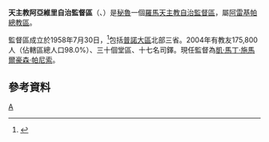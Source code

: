 {{Infobox Roman Catholic diocese
|Roman Catholic Diocese of = 天主教阿亞維里自治監督區
|Latin name of diocese = Praelatura Territorialis Ayaviriensis
|image =
|caption = 
|location = [[秘魯|秘魯]]
|territory = [[普諾大區|普諾大區]]北部三省
|population = 175,800
|rite = 拉丁禮
|patron = 
|province = 阿雷基帕
|established = 1958年
|cathedral = 聖方濟主教座堂
|副主教座堂 =
|leadership = 監督
|website =
|教宗 =
|metropolitan =
|ordinary = 凱·馬丁·施馬爾豪森·帕尼索
|coadjutor bishop = 
|emeritus = 
}}

'''天主教阿亞維里自治監督區'''（{{lang-la|Praelatura Territorialis Ayaviriensis}}、{{lang-es|Prelatura Territorial de Ayaviri}}）是[[秘魯|秘魯]]一個[[羅馬天主教|羅馬天主教]][[自治監督區|自治監督區]]，屬[[天主教阿雷基帕總教區|阿雷基帕總教區]]。

監督區成立於1958年7月30日，<ref>{{cite journal
|journal=[[宗座公報|宗座公報]]
|publisher=梵蒂岡出版社
|date=1959年
|volume=51
|title=''Ex illis Dioecesibus''
|page=321
|url=http://www.vatican.va/archive/aas/documents/AAS%2051%20%5B1959%5D%20-%20ocr.pdf
|access-date=2013-06-23
|archive-date=2013-03-03
|archive-url=https://web.archive.org/web/20130303052712/http://www.vatican.va/archive/aas/documents/AAS%2051%20%5B1959%5D%20-%20ocr.pdf
|dead-url=no
}}</ref>包括[[普諾大區|普諾大區]]北部三省。2004年有教友175,800人（佔轄區總人口98.0%）、三十個堂區、十七名司鐸。現任監督為[[凱·馬丁·施馬爾豪森·帕尼索|凱·馬丁·施馬爾豪森·帕尼索]]。

==參考資料==
{{reflist}}

{{秘魯天主教教區}}
[[Category:秘魯天主教自治監督區|A]]